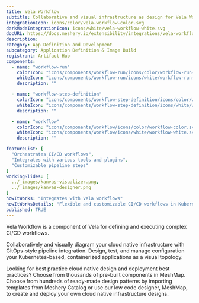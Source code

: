 ---
title: Vela Workflow
subtitle: Collaborative and visual infrastructure as design for Vela Workflow
integrationIcon: icons/color/vela-workflow-color.svg
darkModeIntegrationIcon: icons/white/vela-workflow-white.svg
docURL: https://docs.meshery.io/extensibility/integrations/vela-workflow
description: 
category: App Definition and Development
subcategory: Application Definition & Image Build
registrant: Artifact Hub
components:
  - name: "workflow-run"
    colorIcon: "icons/components/workflow-run/icons/color/workflow-run-color.svg"
    whiteIcon: "icons/components/workflow-run/icons/white/workflow-run-white.svg"
    description: ""

  - name: "workflow-step-definition"
    colorIcon: "icons/components/workflow-step-definition/icons/color/workflow-step-definition-color.svg"
    whiteIcon: "icons/components/workflow-step-definition/icons/white/workflow-step-definition-white.svg"
    description: ""

  - name: "workflow"
    colorIcon: "icons/components/workflow/icons/color/workflow-color.svg"
    whiteIcon: "icons/components/workflow/icons/white/workflow-white.svg"
    description: ""

featureList: [
  "Orchestrates CI/CD workflows",
  "Integrates with various tools and plugins",
  "Customizable pipeline steps"
]
workingSlides: [
  ../_images/kanvas-visualizer.png,
  ../_images/kanvas-designer.png
]
howItWorks: "Integrates with Vela workflows"
howItWorksDetails: "Flexible and customizable CI/CD workflows in Kubernetes"
published: TRUE
---
<p>
Vela Workflow is a component of Vela for defining and executing complex CI/CD workflows.
</p>
<p>
    Collaboratively and visually diagram your cloud native infrastructure with GitOps-style pipeline integration. Design, test, and manage configuration your Kubernetes-based, containerized applications as a visual topology.
</p>
<p>
    Looking for best practice cloud native design and deployment best practices? Choose from thousands of pre-built components in MeshMap. Choose from hundreds of ready-made design patterns by importing templates from Meshery Catalog or use our low code designer, MeshMap, to create and deploy your own cloud native infrastructure designs.
</p>
